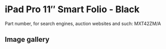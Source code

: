 
# iPad Pro 11″ Smart Folio - Black

Part number, for search engines, auction websites and such: MXT42ZM/A

## Image gallery

<div style={{ width: '100%', maxWidth: '768px' }}>
<GalleryComponent
    images={[
      {
        original: "/everysource/MXT42.webp",
        thumbnail: "/everypreview/MXT42.webp",
      },
      {
        original: "/everysource/MXT42_AV1.webp",
        thumbnail: "/everypreview/MXT42_AV1.webp",
      },
      {
        original: "/everysource/MXT42_AV2.webp",
        thumbnail: "/everypreview/MXT42_AV2.webp",
      },
      {
        original: "/everysource/MXT42_AV3.webp",
        thumbnail: "/everypreview/MXT42_AV3.webp",
      },
      {
        original: "/everysource/MXT42_AV4.webp",
        thumbnail: "/everypreview/MXT42_AV4.webp",
      },
      {
        original: "/everysource/MXT42_AV5.webp",
        thumbnail: "/everypreview/MXT42_AV5.webp",
      }
    ]}
  />
</div>